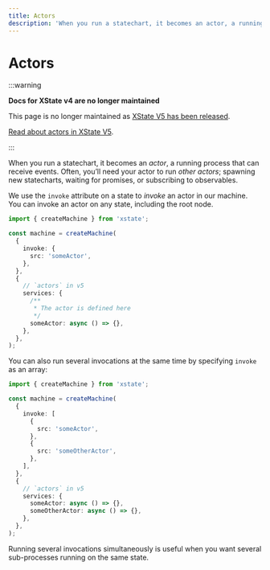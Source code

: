 ```yaml
---
title: Actors
description: 'When you run a statechart, it becomes an actor, a running process that can receive events. Often, you’ll need your actor to run other actors.'
---
```


# Actors

:::warning

**Docs for XState v4 are no longer maintained**

This page is no longer maintained as [XState V5 has been released](/blog/2023-12-01-xstate-v5).

[Read about actors in XState V5](/docs/actors).

:::

When you run a statechart, it becomes an _actor_, a running process that can receive events. Often, you’ll need your actor to run _other actors_; spawning new statecharts, waiting for promises, or subscribing to observables.

We use the `invoke` attribute on a state to _invoke_ an actor in our machine. You can invoke an actor on any state, including the root node.

```ts
import { createMachine } from 'xstate';

const machine = createMachine(
  {
    invoke: {
      src: 'someActor',
    },
  },
  {
    // `actors` in v5
    services: {
      /**
       * The actor is defined here
       */
      someActor: async () => {},
    },
  },
);
```

You can also run several invocations at the same time by specifying `invoke` as an array:

```ts
import { createMachine } from 'xstate';

const machine = createMachine(
  {
    invoke: [
      {
        src: 'someActor',
      },
      {
        src: 'someOtherActor',
      },
    ],
  },
  {
    // `actors` in v5
    services: {
      someActor: async () => {},
      someOtherActor: async () => {},
    },
  },
);
```

Running several invocations simultaneously is useful when you want several sub-processes running on the same state.
